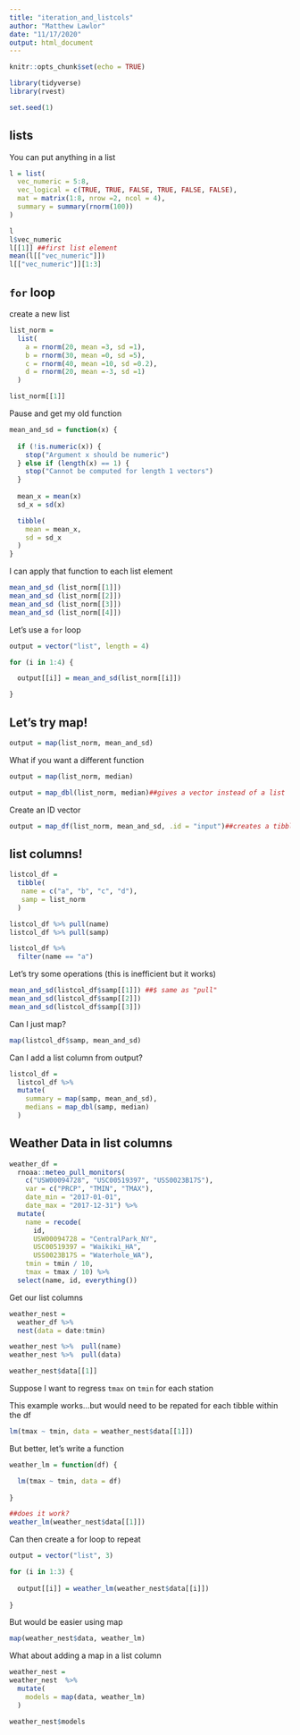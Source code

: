 ```yaml
---
title: "iteration_and_listcols"
author: "Matthew Lawlor"
date: "11/17/2020"
output: html_document
---
```


```r
knitr::opts_chunk$set(echo = TRUE)

library(tidyverse)
library(rvest)

set.seed(1)
```

## lists

You can put anything in a list

```r
l = list(
  vec_numeric = 5:8,
  vec_logical = c(TRUE, TRUE, FALSE, TRUE, FALSE, FALSE),
  mat = matrix(1:8, nrow =2, ncol = 4),
  summary = summary(rnorm(100))
)
```

```r
l
l$vec_numeric
l[[1]] ##first list element
mean(l[["vec_numeric"]])
l[["vec_numeric"]][1:3]
```

## `for` loop

create a new list

```r
list_norm = 
  list(
    a = rnorm(20, mean =3, sd =1),
    b = rnorm(30, mean =0, sd =5),
    c = rnorm(40, mean =10, sd =0.2),
    d = rnorm(20, mean =-3, sd =1)
  )
```

```r
list_norm[[1]]
```

Pause and get my old function

```r
mean_and_sd = function(x) {
  
  if (!is.numeric(x)) {
    stop("Argument x should be numeric")
  } else if (length(x) == 1) {
    stop("Cannot be computed for length 1 vectors")
  }
  
  mean_x = mean(x)
  sd_x = sd(x)

  tibble(
    mean = mean_x, 
    sd = sd_x
  )
}
```

I can apply that function to each list element

```r
mean_and_sd (list_norm[[1]])
mean_and_sd (list_norm[[2]])
mean_and_sd (list_norm[[3]])
mean_and_sd (list_norm[[4]])
```

Let's use a `for` loop

```r
output = vector("list", length = 4)

for (i in 1:4) {

  output[[i]] = mean_and_sd(list_norm[[i]])

}
```

## Let's try map!

```r
output = map(list_norm, mean_and_sd)
```

What if you want a different function

```r
output = map(list_norm, median)
```

```r
output = map_dbl(list_norm, median)##gives a vector instead of a list
```

Create an ID vector  

```r
output = map_df(list_norm, mean_and_sd, .id = "input")##creates a tibble, id creates an id vector
```

## list columns!

```r
listcol_df =
  tibble(
   name = c("a", "b", "c", "d"),
   samp = list_norm
  )
```

```r
listcol_df %>% pull(name)
listcol_df %>% pull(samp)

listcol_df %>% 
  filter(name == "a")
```


Let's try some operations (this is inefficient but it works)

```r
mean_and_sd(listcol_df$samp[[1]]) ##$ same as "pull"
mean_and_sd(listcol_df$samp[[2]])
mean_and_sd(listcol_df$samp[[3]])
```

Can I just map?

```r
map(listcol_df$samp, mean_and_sd)
```

Can I add a list column from output?

```r
listcol_df =
  listcol_df %>% 
  mutate(
    summary = map(samp, mean_and_sd),
    medians = map_dbl(samp, median)
  )
```

## Weather Data in list columns

```r
weather_df = 
  rnoaa::meteo_pull_monitors(
    c("USW00094728", "USC00519397", "USS0023B17S"),
    var = c("PRCP", "TMIN", "TMAX"), 
    date_min = "2017-01-01",
    date_max = "2017-12-31") %>%
  mutate(
    name = recode(
      id, 
      USW00094728 = "CentralPark_NY", 
      USC00519397 = "Waikiki_HA",
      USS0023B17S = "Waterhole_WA"),
    tmin = tmin / 10,
    tmax = tmax / 10) %>%
  select(name, id, everything())
```

Get our list columns

```r
weather_nest = 
  weather_df %>% 
  nest(data = date:tmin)
```


```r
weather_nest %>%  pull(name)
weather_nest %>%  pull(data)

weather_nest$data[[1]]
```

Suppose I want to regress `tmax` on `tmin` for each station

This example works...but would need to be repated for each tibble within the df
```r
lm(tmax ~ tmin, data = weather_nest$data[[1]])
```

But better, let's write a function

```r
weather_lm = function(df) {

  lm(tmax ~ tmin, data = df)  
  
}

##does it work?
weather_lm(weather_nest$data[[1]])
```

Can then create a for loop to repeat

```r

output = vector("list", 3)

for (i in 1:3) {
  
  output[[i]] = weather_lm(weather_nest$data[[i]])
    
}
```

But would be easier using map

```r
map(weather_nest$data, weather_lm)
```

What about adding a map in a list column

```r
weather_nest =
weather_nest  %>% 
  mutate(
    models = map(data, weather_lm)
  )

weather_nest$models
```


